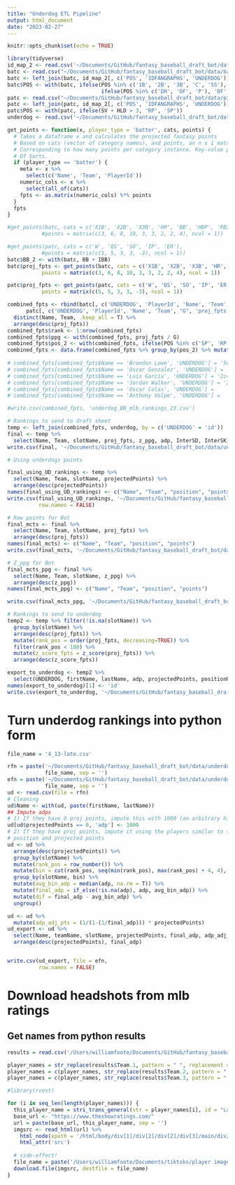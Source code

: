 ```yaml
---
title: "Underdog ETL Pipeline"
output: html_document
date: "2023-02-27"
---
```


```r
knitr::opts_chunk$set(echo = TRUE)
```

```r
library(tidyverse)
id_map_2 <- read.csv('~/Documents/GitHub/fantasy_baseball_draft_bot/data/id_map_2.csv')
batc <- read.csv("~/Documents/GitHub/fantasy_baseball_draft_bot/data/bat_atc_23.csv")
batc <- left_join(batc, id_map_2[, c('POS', 'IDFANGRAPHS', 'UNDERDOG')], by = c('PlayerId' = 'IDFANGRAPHS'))
batc$POS <- with(batc, ifelse(POS %in% c('1B', '2B', '3B', 'C', 'SS'), 'IF',
                              ifelse(POS %in% c('DH', 'OF', 'P'), 'OF', POS)))
patc <- read.csv("~/Documents/GitHub/fantasy_baseball_draft_bot/data/pitch_atc_23.csv")
patc <- left_join(patc, id_map_2[, c('POS', 'IDFANGRAPHS', 'UNDERDOG')], by = c('PlayerId' = 'IDFANGRAPHS')) 
patc$POS <- with(patc, ifelse(SV + HLD > 3, 'RP', 'SP'))
underdog <- read.csv('~/Documents/GitHub/fantasy_baseball_draft_bot/data/underdog_rankings_raw.csv')

```

```r
get_points <- function(x, player_type = 'batter', cats, points) {
  # Takes a dataframe x and calculates the projected fantasy points
  # Based on cats (vector of category names), and points, an n x 1 matrix
  # Corresponding to how many points per category instance. Key-value pairs
  # Of Sorts.
  if (player_type == 'batter') {
    meta <- x %>% 
      select(c('Name', 'Team', 'PlayerId'))
    numeric_cols <- x %>% 
      select(all_of(cats))
    fpts <- as.matrix(numeric_cols) %*% points
  }
  fpts
}

#get_points(batc, cats = c('X1B', 'X2B', 'X3B', 'HR', 'BB', 'HBP', 'RBI', 'R', 'SB'),
           #points = matrix(c(3, 6, 8, 10, 3, 3, 2, 2, 4), ncol = 1))

#get_points(patc, cats = c('W', 'QS', 'SO', 'IP', 'ER'),
           #points = matrix(c(5, 5, 3, 3, -3), ncol = 1))
batc$BB_2 <- with(batc, BB + IBB)
batc$proj_fpts <- get_points(batc, cats = c('X1B', 'X2B', 'X3B', 'HR', 'BB_2', 'HBP', 'RBI', 'R', 'SB'),
           points = matrix(c(3, 6, 8, 10, 3, 3, 2, 2, 4), ncol = 1))

patc$proj_fpts <- get_points(patc, cats = c('W', 'QS', 'SO', 'IP', 'ER'),
           points = matrix(c(5, 5, 3, 3, -3), ncol = 1))
```

```r
combined_fpts <- rbind(batc[, c('UNDERDOG', 'PlayerId', 'Name', 'Team', 'G', 'proj_fpts', 'POS', 'InterSD', 'InterSK', 'IntraSD')],
      patc[, c('UNDERDOG', 'PlayerId', 'Name', 'Team', "G", 'proj_fpts', 'POS', 'InterSD', 'InterSK', 'IntraSD')]) %>% 
  distinct(Name, Team, .keep_all = T) %>% 
  arrange(desc(proj_fpts))
combined_fpts$rank <- 1:nrow(combined_fpts)
combined_fpts$ppg <- with(combined_fpts, proj_fpts / G)
combined_fpts$pos_2 <- with(combined_fpts, ifelse(POS %in% c('SP', 'RP'), 'P', ifelse(POS %in% c('IF', 'OF'), 'IF/OF', NA)))
combined_fpts <- data.frame(combined_fpts %>% group_by(pos_2) %>% mutate(z_ppg = z_score(ppg)))
                            
# combined_fpts[combined_fpts$Name == 'Brandon Lowe', 'UNDERDOG'] = '5e2a3754-118c-47a7-b81e-51fb0c1ec8f3'
# combined_fpts[combined_fpts$Name == 'Oscar Gonzalez', 'UNDERDOG'] = '44b1df17-224b-4fe3-98cd-dae156588aa6'
# combined_fpts[combined_fpts$Name == 'Luis García', 'UNDERDOG'] = '2c46371b-4141-4729-bbd4-cd3dff0a7bb6'
# combined_fpts[combined_fpts$Name == 'Jordan Walker', 'UNDERDOG'] = '2c46371b-4141-4729-bbd4-cd3dff0a7bb6'
# combined_fpts[combined_fpts$Name == 'Oscar Colas', 'UNDERDOG'] = 
# combined_fpts[combined_fpts$Name == 'Anthony Volpe', 'UNDERDOG'] = 

#write.csv(combined_fpts, 'underdog_BB_mlb_rankings_23.csv')

# Rankings to send to draft sheet
temp <- left_join(combined_fpts, underdog, by = c('UNDERDOG' = 'id'))
final <- temp %>%
  select(Name, Team, slotName, proj_fpts, z_ppg, adp, InterSD, InterSK, IntraSD, UNDERDOG, PlayerId)
write.csv(final, '~/Documents/GitHub/fantasy_baseball_draft_bot/data/underdog_BB_mlb_rankings_23.csv')

# Using underdogs points

final_using_UD_rankings <- temp %>%
  select(Name, Team, slotName, projectedPoints) %>% 
  arrange(desc(projectedPoints))
names(final_using_UD_rankings) <- c("Name", "Team", "position", "points")
write.csv(final_using_UD_rankings, '~/Documents/GitHub/fantasy_baseball_draft_bot/data/mcts_players_UD_proj.csv',
          row.names = FALSE)

# Raw points for Bot
final_mcts <- final %>%
  select(Name, Team, slotName, proj_fpts) %>% 
  arrange(desc(proj_fpts))
names(final_mcts) <- c("Name", "Team", "position", "points")
write.csv(final_mcts, '~/Documents/GitHub/fantasy_baseball_draft_bot/data/mcts_players.csv', row.names = FALSE)

# Z_ppg for Bot
final_mcts_ppg <- final %>%
  select(Name, Team, slotName, z_ppg) %>% 
  arrange(desc(z_ppg))
names(final_mcts_ppg) <- c("Name", "Team", "position", "points")

write.csv(final_mcts_ppg, '~/Documents/GitHub/fantasy_baseball_draft_bot/data/mcts_players_2.csv', row.names = FALSE)

# Rankings to send to underdog
temp2 <- temp %>% filter(!is.na(slotName)) %>%
  group_by(slotName) %>%
  arrange(desc(proj_fpts)) %>%
  mutate(rank_pos = order(proj_fpts, decreasing=TRUE)) %>% 
  filter(rank_pos < 100) %>%
  mutate(z_score_fpts = z_score(proj_fpts)) %>% 
  arrange(desc(z_score_fpts))

export_to_underdog <- temp2 %>% 
  select(UNDERDOG, firstName, lastName, adp, projectedPoints, positionRank, slotName, teamName, lineupStatus, byeWeek)
names(export_to_underdog)[1] <- 'id'
write.csv(export_to_underdog, '~/Documents/GitHub/fantasy_baseball_draft_bot/data/underdog_rankings_updated.csv', row.names = FALSE)
```

# Turn underdog rankings into python form

```r
file_name = '4_13-late.csv'

rfn = paste('~/Documents/GitHub/fantasy_baseball_draft_bot/data/underdog_daily_data/raw/',
            file_name, sep = '')
efn = paste('~/Documents/GitHub/fantasy_baseball_draft_bot/data/underdog_daily_data/cleaned/',
            file_name, sep = '')
ud <- read.csv(file = rfn)
# Cleaning
ud$Name <- with(ud, paste(firstName, lastName))
## Impute adps
# 1) If they have 0 proj points, impute this with 1000 (an arbitrary high number)
ud[ud$projectedPoints == 0, 'adp'] <- 1000
# 2) If they have proj points, impute it using the players similar to them in 
# position and projected points
ud <- ud %>%
  arrange(desc(projectedPoints)) %>%
  group_by(slotName) %>% 
  mutate(rank_pos = row_number()) %>%  
  mutate(bin = cut(rank_pos, seq(min(rank_pos), max(rank_pos) + 4, 4), right = FALSE)) %>%
  group_by(slotName, bin) %>%  
  mutate(avg_bin_adp = median(adp, na.rm = T)) %>% 
  mutate(final_adp = if_else(!is.na(adp), adp, avg_bin_adp)) %>% 
  mutate(dif = final_adp - avg_bin_adp) %>% 
  ungroup()

ud <- ud %>% 
  mutate(adp_adj_pts = (1/(1-(1/final_adp))) * projectedPoints)
ud_export <- ud %>% 
  select(Name, teamName, slotName, projectedPoints, final_adp, adp_adj_pts) %>% 
  arrange(desc(projectedPoints), final_adp)


write.csv(ud_export, file = efn,
          row.names = FALSE)
```

# Download headshots from mlb ratings

## Get names from python results

```r
results = read.csv('/Users/williamfoote/Documents/GitHub/fantasy_baseball_draft_bot/data/underdog_daily_data/results/4_13-early_results.csv')

player_names = str_replace(results$Team.1, pattern = " ", replacement = "-")
player_names = c(player_names, str_replace(results$Team.2, pattern = " ", replacement = "-"))
player_names = c(player_names, str_replace(results$Team.3, pattern = " ", replacement = "-"))


```


```r
#library(rvest)

for (i in seq_len(length(player_names))) {
  this_player_name = stri_trans_general(str = player_names[i], id = "Latin-ASCII")
  base_url <- "https://www.theshowratings.com/"
  url = paste(base_url, this_player_name, sep = '')
  imgsrc <- read_html(url) %>%
    html_node(xpath = '/html/body/div[1]/div[2]/div[2]/div[3]/main/div/div[2]/div[1]/img') %>%
    html_attr('src')
  
  # side-effect!
  file_name = paste('/Users/williamfoote/Documents/tiktoks/player images/', strsplit(url, '/')[[1]][length(strsplit(url, '/')[[1]])], '.png', sep = '')
  download.file(imgsrc, destfile = file_name)
}

```

